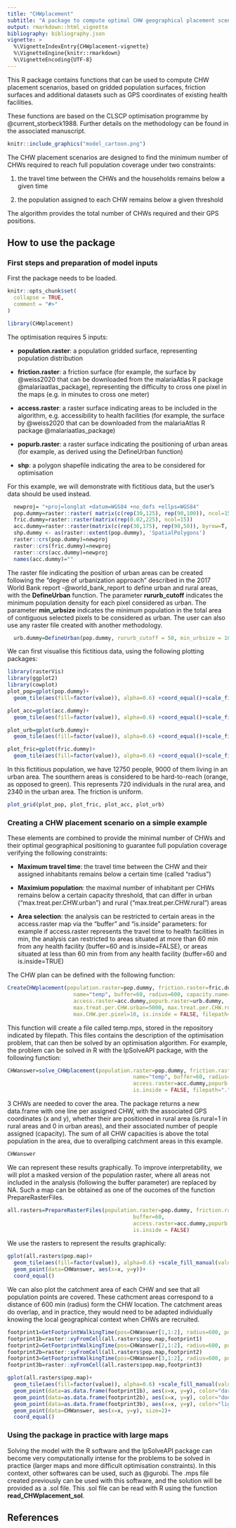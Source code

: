 ```yaml
---
title: "CHWplacement"
subtitle: "A package to compute optimal CHW geographical placement scenarios"
output: rmarkdown::html_vignette
bibliography: bibliography.json
vignette: >
  %\VignetteIndexEntry{CHWplacement-vignette}
  %\VignetteEngine{knitr::rmarkdown}
  %\VignetteEncoding{UTF-8}
---
```


This R package contains functions that can be used to compute CHW placement scenarios, based on gridded population surfaces, friction surfaces and additional datasets such as GPS coordinates of existing health facilities.

These functions are based on the CLSCP optimisation programme by @current_storbeck1988. Further details on the methodology can be found in the associated manuscript.

```r
knitr::include_graphics("model_cartoon.png")
```


The CHW placement scenarios are designed to find the minimum number of CHWs required to reach full population coverage under two constraints:

1. the travel time between the CHWs and the households remains below a given time

2. the population assigned to each CHW remains below a given threshold

The algorithm provides the total number of CHWs required and their GPS positions.


## How to use the package

### First steps and preparation of model inputs
First the package needs to be loaded.

```r
knitr::opts_chunk$set(
  collapse = TRUE,
  comment = "#>"
)
```

```r
library(CHWplacement)
```

 The optimisation requires 5 inputs:
                     
 - **population.raster**: a population gridded surface, representing population distribution
 
 - **friction.raster**: a friction surface (for example, the surface by @weiss2020 that can be downloaded from the malariaAtlas R package @malariaatlas_package), representing the difficulty to cross one pixel in the maps (e.g. in minutes to cross one meter)
 
 - **access.raster**: a raster surface indicating areas to be included in the algorithm, e.g. accessibility to health facilities (for example, the surface by @weiss2020 that can be downloaded from the malariaAtlas R package @malariaatlas_package)
 
 - **popurb.raster**: a raster surface indicating the positioning of urban areas (for example, as derived using the DefineUrban function) 
 
 - **shp**: a polygon shapefile indicating the area to be considered for optimisation
 

For this example, we will demonstrate with fictitious data, but the user's data should be used instead.
```r
  newproj= "+proj=longlat +datum=WGS84 +no_defs +ellps=WGS84"
  pop.dummy=raster::raster( matrix(c(rep(30,125), rep(90,100)), ncol=15))
  fric.dummy=raster::raster(matrix(rep(0.02,225), ncol=15))
  acc.dummy=raster::raster(matrix(c(rep(30,175), rep(90,50)), byrow=T, ncol=15))
  shp.dummy <- as(raster::extent(pop.dummy), 'SpatialPolygons')
  raster::crs(pop.dummy)=newproj
  raster::crs(fric.dummy)=newproj
  raster::crs(acc.dummy)=newproj
  names(acc.dummy)=""
```

The raster file indicating the position of urban areas can be created following the “degree of urbanization approach” described in the 2017 World Bank report -@world_bank_report to define urban and rural areas, with the **DefineUrban** function. The parameter **rururb_cutoff** indicates the minimum population density for each pixel considered as urban. The parameter **min_urbsize** indicates the minimum population in the total area of contiguous selected pixels to be considered as urban. The user can also use any raster file created with another methodology.

```r
  urb.dummy=DefineUrban(pop.dummy, rururb_cutoff = 50, min_urbsize = 1000)
```

We can first visualise this fictitious data, using the following plotting packages:

```r
library(rasterVis)
library(ggplot2)
library(cowplot)
plot_pop=gplot(pop.dummy)+
  geom_tile(aes(fill=factor(value)), alpha=0.6) +coord_equal()+scale_fill_manual(values=c("#FF6600", "#990000"), name="Population")

plot_acc=gplot(acc.dummy)+
  geom_tile(aes(fill=factor(value)), alpha=0.6) +coord_equal()+scale_fill_manual(values=c("forestgreen", "darkorange"), name="Access")

plot_urb=gplot(urb.dummy)+
  geom_tile(aes(fill=factor(value)), alpha=0.6) +coord_equal()+scale_fill_manual( values=c("#990000"), name="Urban\npopulation")

plot_fric=gplot(fric.dummy)+
  geom_tile(aes(fill=factor(value)), alpha=0.6) +coord_equal()+scale_fill_manual(values=c("#FFCC00"), name="Friction")
```

In this fictitious population, we have 12750 people, 9000 of them living in an urban area. The sounthern areas is considered to be hard-to-reach (orange, as opposed to green). This represents 720 individuals in the rural area, and 2340 in the urban area. The friction is uniform.

```r
plot_grid(plot_pop, plot_fric, plot_acc, plot_urb)
```

### Creating a CHW placement scenario on a simple example
These elements are combined to provide the minimal number of CHWs and their optimal geographical positioning to guarantee full population coverage verifying the following constraints:

 - **Maximum travel time**: the travel time between the CHW and their assigned inhabitants remains below a certain time (called "radius")
 
 - **Maximium population**: the maximal number of inhabitant per CHWs remains below a certain capacity threshold, that can differ in urban ("max.treat.per.CHW.urban") and rural ("max.treat.per.CHW.rural") areas
 
 - **Area selection**: the analysis can be restricted to certain areas in the access.raster map via the "buffer" and "is.inside" parameters: for example if access.raster represents the travel time to health facilities in min, the analysis can restricted to areas situated at more than 60 min from any health facility (buffer=60 and is.inside=FALSE), or areas situated at less than 60 min from  from any health facility (buffer=60 and is.inside=TRUE)


The CHW plan can be defined with the following function:
```r
CreateCHWplacement(population.raster=pop.dummy, friction.raster=fric.dummy,shp=shp.dummy,
                     name="temp", buffer=60, radius=600, capacity.name="",
                     access.raster=acc.dummy,popurb.raster=urb.dummy,
                     max.treat.per.CHW.urban=5000, max.treat.per.CHW.rural=1000,
                     max.CHW.per.pixel=10, is.inside = FALSE, filepath=".")

```
This function will create a file called temp.mps, stored in the repository indicated by filepath. This files contains the description of the optimisation problem, that can then be solved by an optimisation algorithm. For example, the problem can be solved in R with the lpSolveAPI package, with the following function:

```r
CHWanswer=solve_CHWplacement(population.raster=pop.dummy, friction.raster=fric.dummy,shp=shp.dummy,
                                        name="temp", buffer=60, radius=600, capacity.name="",
                                        access.raster=acc.dummy,popurb.raster=urb.dummy,
                                        is.inside = FALSE, filepath=".")
```
3 CHWs are needed to cover the area.
The package returns a new data.frame with one line per assigned CHW, with the associated GPS coordinates (x and y), whether their are positioned in rural area (is.rural=1 in rural areas and 0 in urban areas), and their associated number of people assigned (capacity). The sum of all CHW capacities is above the total population in the area, due to overallping catchment areas in this example.
```r
CHWanswer
```
We can represent these results graphically. To improve interpretability, we will plot a masked version of the population raster, where all areas not included in the analysis (following the buffer parameter) are replaced by NA. Such a map can be obtained as one of the oucomes of the function PrepareRasterFiles.

```r
all.rasters=PrepareRasterFiles(population.raster=pop.dummy, friction.raster=fric.dummy,shp=shp.dummy,
                                        buffer=60, 
                                        access.raster=acc.dummy,popurb.raster=urb.dummy,
                                        is.inside = FALSE)

```

We use the rasters to represent the results graphically:

```r
gplot(all.rasters$pop.map)+
  geom_tile(aes(fill=factor(value)), alpha=0.6) +scale_fill_manual(values=c("#FF6600", "#990000"), name="Population") + 
  geom_point(data=CHWanswer, aes(x=x, y=y))+
  coord_equal()

```
We can also plot the catchment area of each CHW and see that all population points are covered. These cathcment areas correspond to a distance of 600 min (radius) form the CHW location. The catchment areas do overlap, and in practice, they would need to be adapted individually knowing the local geographical context when CHWs are recruited.

```r
footprint1=GetFootprintWalkingTime(pos=CHWanswer[1,1:2], radius=600, pop.map=all.rasters$pop.map, T.GC=all.rasters$T.GC)
footprint1b=raster::xyFromCell(all.rasters$pop.map,footprint1)
footprint2=GetFootprintWalkingTime(pos=CHWanswer[2,1:2], radius=600, pop.map=all.rasters$pop.map, T.GC=all.rasters$T.GC)
footprint2b=raster::xyFromCell(all.rasters$pop.map,footprint2)
footprint3=GetFootprintWalkingTime(pos=CHWanswer[3,1:2], radius=600, pop.map=all.rasters$pop.map, T.GC=all.rasters$T.GC)
footprint3b=raster::xyFromCell(all.rasters$pop.map,footprint3)

gplot(all.rasters$pop.map)+
  geom_tile(aes(fill=factor(value)), alpha=0.6) +scale_fill_manual(values=c("#FF6600", "#990000"), name="Population") + 
  geom_point(data=as.data.frame(footprint1b), aes(x=x, y=y), color="darkblue")+
  geom_point(data=as.data.frame(footprint2b), aes(x=x, y=y), color="dodgerblue")+
  geom_point(data=as.data.frame(footprint3b), aes(x=x, y=y), color="lightblue")+
  geom_point(data=CHWanswer, aes(x=x, y=y), size=2)+
  coord_equal()

```

### Using the package in practice with large maps

Solving the model with the R software and the lpSolveAPI package can become very computationally intense for the problems to be solved in practice (larger maps and more difficult optimisation constraints). In this context, other softwares can be used, such as @gurobi. The .mps file created previously can be used with this software, and the solution will be provided as a .sol file. This .sol file can be read with R using the function **read_CHWplacement_sol**.



## References
